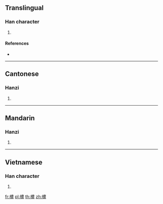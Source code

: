 ==Translingual==

===Han character===
{{Han char|rn=75|rad=木|as=13|sn=17|four=|canj=DTWV|ids=⿰木農}}

# {{defn|Han|sort=木13}}

====References====
* {{Han ref|kx=0556.020|dkj=15634|hdz=21301.120|uh=6A82|ud=27266}}

----

==Cantonese==

===Hanzi===
{{yue-hanzi|jyut=[[nung4]], [[lung4]]|y=nung4, lung4}}

# {{defn|lang=yue|sort=木13}}

----

==Mandarin==

===Hanzi===
{{cmn-hanzi|pin=[[nóng]] ([[nong2]])|wg=nung<sup>2</sup>}}

# {{defn|lang=cmn|sort=木13}}

----

==Vietnamese==

===Han character===
{{vi-readings|rs=木13| hanviet = nòng}}

# {{defn|lang=vi|sort=木13}}

[[fr:檂]]
[[pl:檂]]
[[th:檂]]
[[zh:檂]]